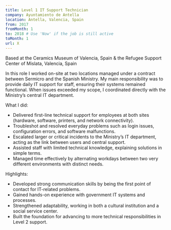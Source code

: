 ```yaml
---
title: Level 1 IT Support Technician
company: Ayuntamiento de Antella
location: Antella, Valencia, Spain
from: 2017
fromMonth: 1
to: 2018 # Use 'Now' if the job is still active
toMonth: 1
url: X
---
```


Based at the Ceramics Museum of Valencia, Spain & the Refugee Support Center of Mislata, Valencia, Spain

In this role I worked on-site at two locations managed under a contract between Sermicro and the Spanish Ministry. My main responsibility was to provide daily IT support for staff, ensuring their systems remained functional. When issues exceeded my scope, I coordinated directly with the Ministry’s central IT department.

What I did:

- Delivered first-line technical support for employees at both sites (hardware, software, printers, and network connectivity).
- Troubleshot and resolved everyday problems such as login issues, configuration errors, and software malfunctions.
- Escalated larger or critical incidents to the Ministry’s IT department, acting as the link between users and central support.
- Assisted staff with limited technical knowledge, explaining solutions in simple terms.
- Managed time effectively by alternating workdays between two very different environments with distinct needs.

Highlights:

- Developed strong communication skills by being the first point of contact for IT-related problems.
- Gained hands-on experience with government IT systems and processes.
- Strengthened adaptability, working in both a cultural institution and a social service center.
- Built the foundation for advancing to more technical responsibilities in Level 2 support.